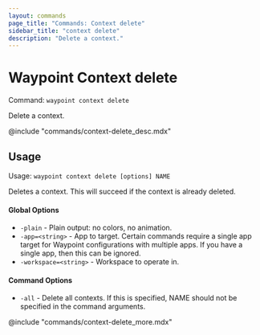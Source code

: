 ```yaml
---
layout: commands
page_title: "Commands: Context delete"
sidebar_title: "context delete"
description: "Delete a context."
---
```


# Waypoint Context delete

Command: `waypoint context delete`

Delete a context.

@include "commands/context-delete_desc.mdx"

## Usage

Usage: `waypoint context delete [options] NAME`


  Deletes a context. This will succeed if the context is already deleted.

#### Global Options

- `-plain` - Plain output: no colors, no animation.
- `-app=<string>` - App to target. Certain commands require a single app target for Waypoint configurations with multiple apps. If you have a single app, then this can be ignored.
- `-workspace=<string>` - Workspace to operate in.

#### Command Options

- `-all` - Delete all contexts. If this is specified, NAME should not be specified in the command arguments.

@include "commands/context-delete_more.mdx"
